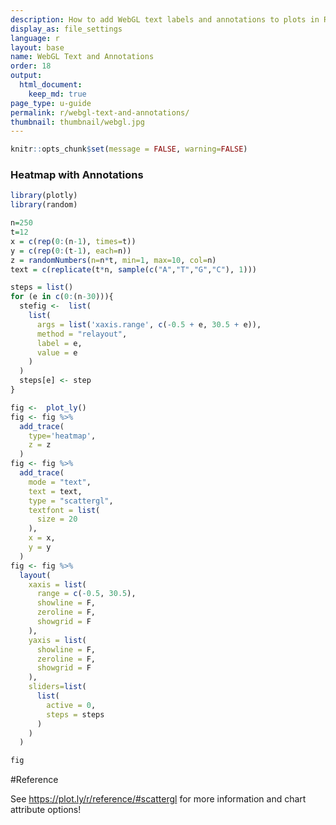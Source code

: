 ```yaml
---
description: How to add WebGL text labels and annotations to plots in R.
display_as: file_settings
language: r
layout: base
name: WebGL Text and Annotations
order: 18
output:
  html_document:
    keep_md: true
page_type: u-guide
permalink: r/webgl-text-and-annotations/
thumbnail: thumbnail/webgl.jpg
---
```


```r
knitr::opts_chunk$set(message = FALSE, warning=FALSE)
```
### Heatmap with Annotations

```r
library(plotly)
library(random)

n=250
t=12
x = c(rep(0:(n-1), times=t))
y = c(rep(0:(t-1), each=n))
z = randomNumbers(n=n*t, min=1, max=10, col=n)
text = c(replicate(t*n, sample(c("A","T","G","C"), 1)))

steps = list()
for (e in c(0:(n-30))){
  stefig <-  list(
    list(
      args = list('xaxis.range', c(-0.5 + e, 30.5 + e)),
      method = "relayout",
      label = e,
      value = e
    )
  )
  steps[e] <- step
}

fig <-  plot_ly() 
fig <- fig %>%
  add_trace(
    type='heatmap',
    z = z
  ) 
fig <- fig %>%
  add_trace(
    mode = "text",
    text = text,
    type = "scattergl",
    textfont = list(
      size = 20
    ),
    x = x,
    y = y
  ) 
fig <- fig %>%
  layout(
    xaxis = list(
      range = c(-0.5, 30.5),
      showline = F,
      zeroline = F,
      showgrid = F
    ),
    yaxis = list(
      showline = F,
      zeroline = F,
      showgrid = F
    ),
    sliders=list(
      list(
        active = 0,
        steps = steps
      )
    )
  )

fig
```

#Reference

See [https://plot.ly/r/reference/#scattergl](https://plot.ly/r/reference/#scattergl) for more information and chart attribute options!
